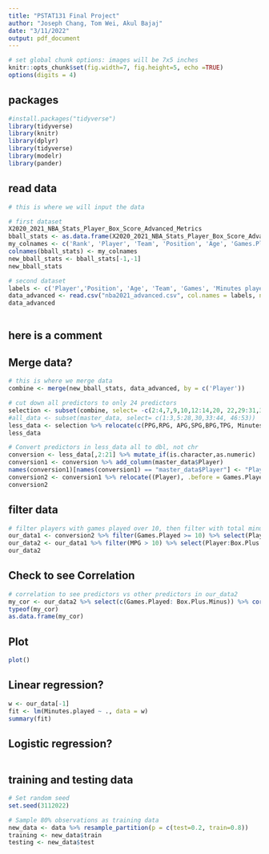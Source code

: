 ```yaml
---
title: "PSTAT131 Final Project"
author: "Joseph Chang, Tom Wei, Akul Bajaj"
date: "3/11/2022"
output: pdf_document
---
```


```r
# set global chunk options: images will be 7x5 inches
knitr::opts_chunk$set(fig.width=7, fig.height=5, echo =TRUE)
options(digits = 4)
```

## packages
```r
#install.packages("tidyverse")
library(tidyverse)
library(knitr)
library(dplyr)
library(tidyverse)
library(modelr)
library(pander)
```

## read data
```r
# this is where we will input the data 

# first dataset
X2020_2021_NBA_Stats_Player_Box_Score_Advanced_Metrics
bball_stats <- as.data.frame(X2020_2021_NBA_Stats_Player_Box_Score_Advanced_Metrics)
my_colnames <- c('Rank', 'Player', 'Team', 'Position', 'Age', 'Games.Played', 'MPG', 'Minutes%', 'Usage Rate' , 'Turnover rate', 'free throws attempted', 'Free throw%', '2-point field goals attempted', '2-point%', '3-point field goals attempted', 'three-point %', 'effective shooting %' , 'True shooting %', 'PPG', 'RPG', 'Total rebound %', 'APG', 'Assist %', 'SPG' ,'BPG', 'TPG', 'Versatility Index', 'Offensive Rating' , 'Defensive rating')
colnames(bball_stats) <- my_colnames
new_bball_stats <- bball_stats[-1,-1]
new_bball_stats

# second dataset
labels <- c('Player','Position', 'Age', 'Team', 'Games', 'Minutes played', 'Player Efficiency Rating', 'true shooting %', '3-point attempt rate', 'free-throw attempt rate', 'offensive rebound percentage', 'defensive rebound percentage', 'total rebound percentage', 'assist percentage', 'steal percentage', 'block percentage', 'turnover percentage', 'usage rate', 'offensive win shares', 'defensive win shares', 'win shares','win shares per 48 minutes', 'Offensive Box Plus/Minus', 'Defensive Box Plus/Minus','Box Plus/Minus','Value Over Replacement')
data_advanced <- read.csv("nba2021_advanced.csv", col.names = labels, na= "XXX")
data_advanced



```

## here is a comment
## Merge data?
```r
# this is where we merge data
combine <- merge(new_bball_stats, data_advanced, by = c('Player'))

# cut down all predictors to only 24 predictors
selection <- subset(combine, select= -c(2:4,7,9,10,12:14,20, 22,29:31,32,35:47,49:51, 53))
#all_data <- subset(master_data, select= c(1:3,5:28,30,33:44, 46:53))
less_data <- selection %>% relocate(c(PPG,RPG, APG,SPG,BPG,TPG, Minutes.played), .before = MPG)
less_data

# Convert predictors in less_data all to dbl, not chr
conversion <- less_data[,2:21] %>% mutate_if(is.character,as.numeric)
conversion1 <- conversion %>% add_column(master_data$Player) 
names(conversion1)[names(conversion1) == "master_data$Player"] <- "Player"
conversion2 <- conversion1 %>% relocate((Player), .before = Games.Played)
conversion2
```

## filter data
```r
# filter players with games played over 10, then filter with total minutes played over 100 
our_data1 <- conversion2 %>% filter(Games.Played >= 10) %>% select(Player:Box.Plus.Minus)
our_data2 <- our_data1 %>% filter(MPG > 10) %>% select(Player:Box.Plus.Minus)
our_data2
```

## Check to see Correlation
```r
# correlation to see predictors vs other predictors in our_data2
my_cor <- our_data2 %>% select(c(Games.Played: Box.Plus.Minus)) %>% cor() %>% round(3)
typeof(my_cor)
as.data.frame(my_cor)
```

## Plot
```r
plot()
```


## Linear regression?
```r
w <- our_data[-1]
fit <- lm(Minutes.played ~ ., data = w)
summary(fit)
```


## Logistic regression?
```r

```


## training and testing data
```r
# Set random seed
set.seed(3112022)

# Sample 80% observations as training data
new_data <- data %>% resample_partition(p = c(test=0.2, train=0.8))
training <- new_data$train
testing <- new_data$test
```









